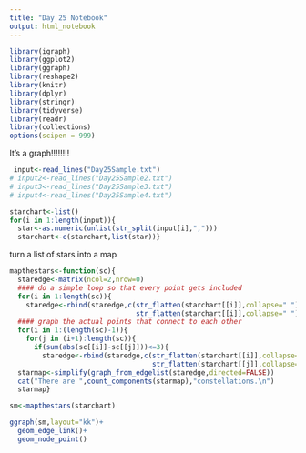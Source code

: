 ```yaml
---
title: "Day 25 Notebook"
output: html_notebook
---
```


```r
library(igraph)
library(ggplot2)
library(ggraph)
library(reshape2)
library(knitr)
library(dplyr)
library(stringr)
library(tidyverse)
library(readr)
library(collections)
options(scipen = 999)
```


It's a graph!!!!!!!!

```r
 input<-read_lines("Day25Sample.txt")
# input2<-read_lines("Day25Sample2.txt")
# input3<-read_lines("Day25Sample3.txt")
# input4<-read_lines("Day25Sample4.txt")

```

```r
starchart<-list()
for(i in 1:length(input)){
  star<-as.numeric(unlist(str_split(input[i],",")))
  starchart<-c(starchart,list(star))}
```

turn a list of stars into a map
```r
mapthestars<-function(sc){
  staredge<-matrix(ncol=2,nrow=0)
  #### do a simple loop so that every point gets included
  for(i in 1:length(sc)){
    staredge<-rbind(staredge,c(str_flatten(starchart[[i]],collapse=" "),
                               str_flatten(starchart[[i]],collapse=" ")))}
  #### graph the actual points that connect to each other
  for(i in 1:(length(sc)-1)){
    for(j in (i+1):length(sc)){
      if(sum(abs(sc[[i]]-sc[[j]]))<=3){
        staredge<-rbind(staredge,c(str_flatten(starchart[[i]],collapse=" "),
                                   str_flatten(starchart[[j]],collapse=" ")))}}}
  starmap<-simplify(graph_from_edgelist(staredge,directed=FALSE))
  cat("There are ",count_components(starmap),"constellations.\n")
  starmap}
```


```r
sm<-mapthestars(starchart)
```


```r
ggraph(sm,layout="kk")+
  geom_edge_link()+
  geom_node_point()

```
